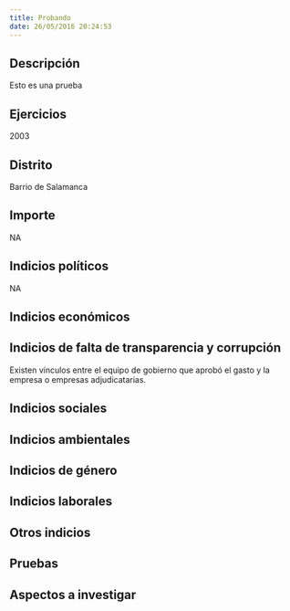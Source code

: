```yaml
---
title: Probando
date: 26/05/2016 20:24:53
---
```



## Descripción
Esto es una prueba


## Ejercicios
2003


## Distrito
Barrio de Salamanca


## Importe
NA


## Indicios políticos
NA


## Indicios económicos



## Indicios de falta de transparencia y corrupción
Existen vínculos entre el equipo de gobierno que aprobó el gasto y la empresa o empresas adjudicatarias.


## Indicios sociales



## Indicios ambientales



## Indicios de género



## Indicios laborales



## Otros indicios



## Pruebas



## Aspectos a investigar



